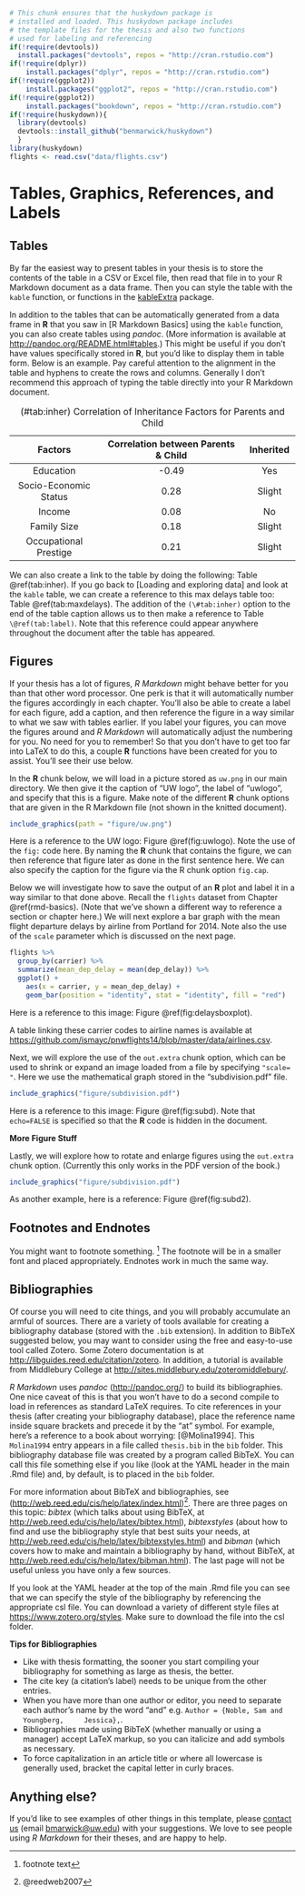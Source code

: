 ```r
# This chunk ensures that the huskydown package is
# installed and loaded. This huskydown package includes
# the template files for the thesis and also two functions
# used for labeling and referencing
if(!require(devtools))
  install.packages("devtools", repos = "http://cran.rstudio.com")
if(!require(dplyr))
    install.packages("dplyr", repos = "http://cran.rstudio.com")
if(!require(ggplot2))
    install.packages("ggplot2", repos = "http://cran.rstudio.com")
if(!require(ggplot2))
    install.packages("bookdown", repos = "http://cran.rstudio.com")
if(!require(huskydown)){
  library(devtools)
  devtools::install_github("benmarwick/huskydown")
  }
library(huskydown)
flights <- read.csv("data/flights.csv")
```


# Tables, Graphics, References, and Labels {#ref-labels}

## Tables

By far the easiest way to present tables in your thesis is to store the contents
of the table in a CSV or Excel file, then read that file in to your R Markdown
document as a data frame. Then you can style the table with the `kable`
function, or functions in the [kableExtra][] package. 

[kableExtra]: https://cran.r-project.org/web/packages/kableExtra/index.html

In addition to the tables that can be automatically generated from a data frame
in **R** that you saw in [R Markdown Basics] using the `kable` function, you
can also create tables using *pandoc*. (More information is available at
<http://pandoc.org/README.html#tables>.) This might be useful if you don't have
values specifically stored in **R**, but you'd like to display them in table
form. Below is an example. Pay careful attention to the alignment in the table
and hyphens to create the rows and columns. Generally I don't recommend this
approach of typing the table directly into your R Markdown document. 

----------------------------------------------------------------------------------
  Factors                    Correlation between Parents & Child      Inherited
------------------------- ----------------------------------------- --------------
  Education                                -0.49                         Yes
  
  Socio-Economic Status                     0.28                        Slight   
  
  Income                                    0.08                          No
  
  Family Size                               0.18                        Slight
  
  Occupational Prestige                     0.21                        Slight
------------------------- ----------------------------------------- --------------
Table: (\#tab:inher) Correlation of Inheritance Factors for Parents and Child 

We can also create a link to the table by doing the following: Table
\@ref(tab:inher). If you go back to [Loading and exploring data] and look at
the `kable` table, we can create a reference to this max delays table too: Table
\@ref(tab:maxdelays). The addition of the `(\#tab:inher)` option to the end of
the table caption allows us to then make a reference to Table
`\@ref(tab:label)`. Note that this reference could appear anywhere throughout
the document after the table has appeared.  

<!-- We will next explore ways to create this label-ref link using figures. -->

\clearpage

<!-- clearpage ends the page, and also dumps out all floats.
  Floats are things like tables and figures. -->

## Figures

If your thesis has a lot of figures, *R Markdown* might behave better for you
than that other word processor. One perk is that it will automatically number
the figures accordingly in each chapter. You'll also be able to create a label
for each figure, add a caption, and then reference the figure in a way similar
to what we saw with tables earlier. If you label your figures, you can move the
figures around and *R Markdown* will automatically adjust the numbering for you.
No need for you to remember! So that you don't have to get too far into LaTeX
to do this, a couple **R** functions have been created for you to assist. You'll
see their use below.

<!--
One thing that may be annoying is the way *R Markdown* handles "floats" like
tables and figures (it's really \LaTeX's fault). \LaTeX\ will try to find the
best place to put your object based on the text around it and until you're
really, truly done writing you should just leave it where it lies. There are
some optional arguments specified in the options parameter of the `label`
function. If you need to shift your figure around, it might be good to look here
on tweaking the options argument:
<https://en.wikibooks.org/wiki/LaTeX/Floats,_Figures_and_Captions>

If you need a graphic or tabular material to be part of the text, you can just
put it inline. If you need it to appear in the list of figures or tables, it
should be placed in a code chunk.
-->


In the **R** chunk below, we will load in a picture stored as `uw.png` in our
main directory. We then give it the caption of "UW logo", the label of "uwlogo",
and specify that this is a figure. Make note of the different **R** chunk
options that are given in the R Markdown file (not shown in the knitted
document).

```r
include_graphics(path = "figure/uw.png")
```

Here is a reference to the UW logo: Figure \@ref(fig:uwlogo). Note the use of the
`fig:` code here. By naming the **R** chunk that contains the figure, we can
then reference that figure later as done in the first sentence here. We can also
specify the caption for the figure via the R chunk option `fig.cap`.

\clearpage 

<!-- starts a new page and stops trying to place floats such as tables and figures -->

Below we will investigate how to save the output of an **R** plot and label it
in a way similar to that done above. Recall the `flights` dataset from Chapter
\@ref(rmd-basics). (Note that we've shown a different way to reference a section
or chapter here.) We will next explore a bar graph with the mean flight
departure delays by airline from Portland for 2014. Note also the use of the
`scale` parameter which is discussed on the next page.

```r
flights %>% 
  group_by(carrier) %>%
  summarize(mean_dep_delay = mean(dep_delay)) %>%
  ggplot() +
    aes(x = carrier, y = mean_dep_delay) + 
    geom_bar(position = "identity", stat = "identity", fill = "red")
```

Here is a reference to this image: Figure \@ref(fig:delaysboxplot).

A table linking these carrier codes to airline names is available at <https://github.com/ismayc/pnwflights14/blob/master/data/airlines.csv>.

\clearpage

Next, we will explore the use of the `out.extra` chunk option, which can be used
to shrink or expand an image loaded from a file by specifying `"scale= "`. Here
we use the mathematical graph stored in the "subdivision.pdf" file.

```r
include_graphics("figure/subdivision.pdf")
```

Here is a reference to this image: Figure \@ref(fig:subd). Note that 
`echo=FALSE` is specified so that the **R** code is hidden in the document.

**More Figure Stuff**

Lastly, we will explore how to rotate and enlarge figures using the `out.extra`
chunk option. (Currently this only works in the PDF version of the book.)

```r
include_graphics("figure/subdivision.pdf")
```

As another example, here is a reference: Figure \@ref(fig:subd2).

## Footnotes and Endnotes

You might want to footnote something. ^[footnote text] The footnote will be in
a smaller font and placed appropriately. Endnotes work in much the same way. 

## Bibliographies

Of course you will need to cite things, and you will probably accumulate an
armful of sources. There are a variety of tools available for creating a
bibliography database (stored with the `.bib` extension). In addition to BibTeX
suggested below, you may want to consider using the free and easy-to-use tool
called Zotero. Some Zotero documentation is at
<http://libguides.reed.edu/citation/zotero>. In addition, a tutorial is
available from Middlebury College at
<http://sites.middlebury.edu/zoteromiddlebury/>.

*R Markdown* uses *pandoc* (<http://pandoc.org/>) to build its bibliographies.
One nice caveat of this is that you won't have to do a second compile to load in
references as standard LaTeX requires. To cite references in your thesis (after
creating your bibliography database), place the reference name inside square
brackets and precede it by the "at" symbol. For example, here's a reference to a
book about worrying: [@Molina1994]. This `Molina1994` entry appears in a file
called `thesis.bib` in the `bib` folder. This bibliography database file was
created by a program called BibTeX. You can call this file something else if you
like (look at the YAML header in the main .Rmd file) and, by default, is to
placed in the `bib` folder.

For more information about BibTeX and bibliographies, see
(<http://web.reed.edu/cis/help/latex/index.html>)^[@reedweb2007]. There are
three pages on this topic: *bibtex* (which talks about using BibTeX, at
<http://web.reed.edu/cis/help/latex/bibtex.html>), *bibtexstyles* (about how to
find and use the bibliography style that best suits your needs, at
<http://web.reed.edu/cis/help/latex/bibtexstyles.html>) and *bibman* (which
covers how to make and maintain a bibliography by hand, without BibTeX, at
<http://web.reed.edu/cis/help/latex/bibman.html>). The last page will not be
useful unless you have only a few sources.

If you look at the YAML header at the top of the main .Rmd file you can see that
we can specify the style of the bibliography by referencing the appropriate csl
file. You can download a variety of different style files at
<https://www.zotero.org/styles>. Make sure to download the file into the csl
folder.

**Tips for Bibliographies**

  - Like with thesis formatting, the sooner you start compiling your
    bibliography for something as large as thesis, the better.
  - The cite key (a citation's label) needs to be unique from the other entries.
  - When you have more than one author or editor, you need to separate each
    author's name by the word "and" e.g. `Author = {Noble, Sam and Youngberg,
    Jessica},`.
  - Bibliographies made using BibTeX (whether manually or using a manager)
    accept LaTeX markup, so you can italicize and add symbols as necessary.
  - To force capitalization in an article title or where all lowercase is
    generally used, bracket the capital letter in curly braces.

## Anything else?

If you'd like to see examples of other things in this template, please [contact
us](https://github.com/benmarwick/huskydown/issues/new) (email
<bmarwick@uw.edu>) with your suggestions. We love to see people using *R
Markdown* for their theses, and are happy to help.

